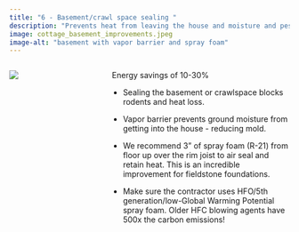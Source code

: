 ```yaml
---
title: "6 - Basement/crawl space sealing "
description: "Prevents heat from leaving the house and moisture and pests from entering"
image: cottage_basement_improvements.jpeg
image-alt: "basement with vapor barrier and spray foam"
---
```



:::: {.columns}

::: {.column width="20%"}
![](cottage_basement_improvements.jpeg)
:::

::: {.column width="10%"}
<!-- empty column to create gap -->
:::

::: {.column width="70%"}

 Energy savings of 10-30%

-   Sealing the basement or crawlspace blocks rodents and heat loss.

-   Vapor barrier prevents ground moisture from getting into the house - reducing mold.

-   We recommend 3” of spray foam (R-21) from floor up over the rim joist to air seal and retain heat. This is an incredible improvement for fieldstone foundations. 

-   Make sure the contractor uses HFO/5th generation/low-Global Warming Potential spray foam. Older HFC blowing agents have 500x the carbon emissions!

:::

::::
